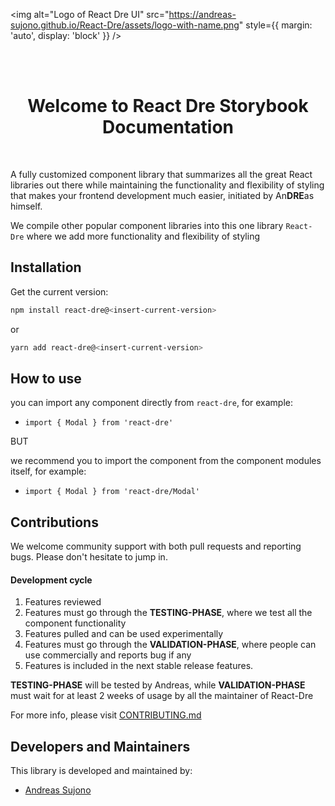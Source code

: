 
<Meta title="Introduction/Welcome" />

<img
  alt="Logo of React Dre UI"
  src="https://andreas-sujono.github.io/React-Dre/assets/logo-with-name.png"
  style={{ margin: 'auto', display: 'block' }}
/>

<br/>
<br/>

<center> <h1>Welcome to React Dre Storybook Documentation</h1> </center>
<br/>

A fully customized component library that summarizes all the great React libraries out there while maintaining the functionality and flexibility of styling that makes your frontend development much easier, initiated by An**DRE**as himself.

We compile other popular component libraries into this one library `React-Dre` where we add more functionality and flexibility of styling

## Installation

Get the current version:

```bash
npm install react-dre@<insert-current-version>
```

or

```bash
yarn add react-dre@<insert-current-version>
```

## How to use
you can import any component directly from `react-dre`, for example: 
- `import { Modal } from 'react-dre'`

BUT

we recommend you to import the component from the component modules itself, for example:
- `import { Modal } from 'react-dre/Modal'`

## Contributions
We welcome community support with both pull requests and reporting bugs. Please don't hesitate to jump in.

#### Development cycle
1) Features reviewed 
2) Features must go through the **TESTING-PHASE**, where we test all the component functionality
3) Features pulled and can be used experimentally
4) Features must go through the **VALIDATION-PHASE**, where people can use commercially and reports bug if any
5) Features is included in the next stable release features. 

**TESTING-PHASE** will be tested by Andreas, while **VALIDATION-PHASE** must wait for at least 2 weeks of usage by all the maintainer of React-Dre

For more info, please visit [CONTRIBUTING.md](https://andreas-sujono.github.io/React-Dre/?path=/docs/introduction-contributing--page)

## Developers and Maintainers
This library is developed and maintained by:
- [Andreas Sujono](https://github.com/Andreas-Sujono)